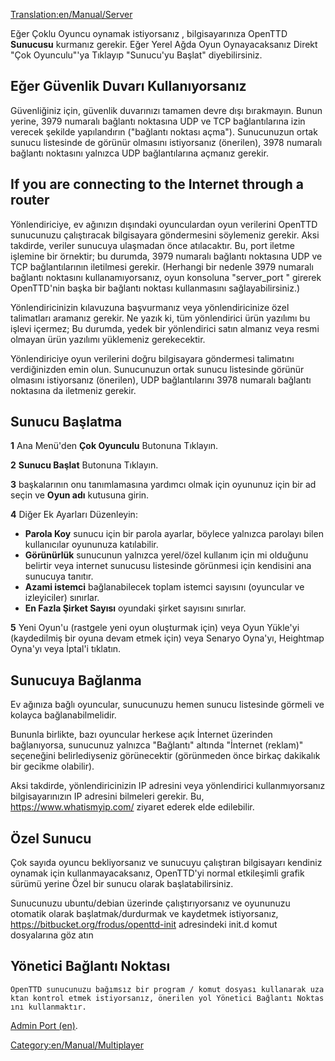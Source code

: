 [[Translation:en/Manual/Server]]

Eğer Çoklu Oyuncu oynamak istiyorsanız , bilgisayarınıza OpenTTD '''Sunucusu''' kurmanız gerekir. Eğer Yerel Ağda Oyun Oynayacaksanız Direkt "Çok Oyunculu"'ya Tıklayıp "Sunucu'yu Başlat" diyebilirsiniz.
== Eğer Güvenlik Duvarı Kullanıyorsanız ==
Güvenliğiniz için, güvenlik duvarınızı tamamen devre dışı bırakmayın. Bunun yerine, 3979 numaralı bağlantı noktasına UDP ve TCP bağlantılarına izin verecek şekilde yapılandırın ("bağlantı noktası açma"). Sunucunuzun ortak sunucu listesinde de görünür olmasını istiyorsanız (önerilen), 3978 numaralı bağlantı noktasını yalnızca UDP bağlantılarına açmanız gerekir.
== If you are connecting to the Internet through a router ==
Yönlendiriciye, ev ağınızın dışındaki oyunculardan oyun verilerini OpenTTD sunucunuzu çalıştıracak bilgisayara göndermesini söylemeniz gerekir. Aksi takdirde, veriler sunucuya ulaşmadan önce atılacaktır. Bu, port iletme işlemine bir örnektir; bu durumda, 3979 numaralı bağlantı noktasına UDP ve TCP bağlantılarının iletilmesi gerekir. (Herhangi bir nedenle 3979 numaralı bağlantı noktasını kullanamıyorsanız, oyun konsoluna "server_port <sayı>" girerek OpenTTD'nin başka bir bağlantı noktası kullanmasını sağlayabilirsiniz.)

Yönlendiricinizin kılavuzuna başvurmanız veya yönlendiricinize özel talimatları aramanız gerekir. Ne yazık ki, tüm yönlendirici ürün yazılımı bu işlevi içermez; Bu durumda, yedek bir yönlendirici satın almanız veya resmi olmayan ürün yazılımı yüklemeniz gerekecektir.

Yönlendiriciye oyun verilerini doğru bilgisayara göndermesi talimatını verdiğinizden emin olun. Sunucunuzun ortak sunucu listesinde görünür olmasını istiyorsanız (önerilen), UDP bağlantılarını 3978 numaralı bağlantı noktasına da iletmeniz gerekir.
== Sunucu Başlatma ==

'''1''' Ana Menü'den '''Çok Oyunculu''' Butonuna Tıklayın.

'''2''' '''Sunucu Başlat''' Butonuna Tıklayın.

'''3''' başkalarının onu tanımlamasına yardımcı olmak için oyununuz için bir ad seçin ve '''Oyun adı''' kutusuna girin.

'''4''' Diğer Ek Ayarları Düzenleyin:
*'''Parola Koy''' sunucu için bir parola ayarlar, böylece yalnızca parolayı bilen kullanıcılar oyununuza katılabilir.
*'''Görünürlük''' sunucunun yalnızca yerel/özel kullanım için mi olduğunu belirtir veya internet sunucusu listesinde görünmesi için kendisini ana sunucuya tanıtır.
*'''Azami istemci''' bağlanabilecek toplam istemci sayısını (oyuncular ve izleyiciler) sınırlar.
*'''En Fazla Şirket Sayısı''' oyundaki şirket sayısını sınırlar.

'''5'''  Yeni Oyun'u (rastgele yeni oyun oluşturmak için) veya Oyun Yükle'yi (kaydedilmiş bir oyuna devam etmek için) veya Senaryo Oyna'yı, Heightmap Oyna'yı veya İptal'i tıklatın.


==Sunucuya Bağlanma==
Ev ağınıza bağlı oyuncular, sunucunuzu hemen sunucu listesinde görmeli ve kolayca bağlanabilmelidir.

Bununla birlikte, bazı oyuncular herkese açık İnternet üzerinden bağlanıyorsa, sunucunuz yalnızca "Bağlantı" altında "İnternet (reklam)" seçeneğini belirlediyseniz görünecektir (görünmeden önce birkaç dakikalık bir gecikme olabilir). 

Aksi takdirde, yönlendiricinizin IP adresini veya yönlendirici kullanmıyorsanız bilgisayarınızın IP adresini bilmeleri gerekir. Bu, https://www.whatismyip.com/ ziyaret ederek elde edilebilir.
==Özel Sunucu==
Çok sayıda oyuncu bekliyorsanız ve sunucuyu çalıştıran bilgisayarı kendiniz oynamak için kullanmayacaksanız, OpenTTD'yi normal etkileşimli grafik sürümü yerine Özel bir sunucu olarak başlatabilirsiniz.

Sunucunuzu ubuntu/debian üzerinde çalıştırıyorsanız ve oyununuzu otomatik olarak başlatmak/durdurmak ve kaydetmek istiyorsanız, https://bitbucket.org/frodus/openttd-init adresindeki init.d komut dosyalarına göz atın
[[Category:en/Manual/Multiplayer]]


==Yönetici Bağlantı Noktası==
 OpenTTD sunucunuzu bağımsız bir program / komut dosyası kullanarak uzaktan kontrol etmek istiyorsanız, önerilen yol Yönetici Bağlantı Noktasını kullanmaktır.
[[en/Development/Server admin port|Admin Port (en)]].